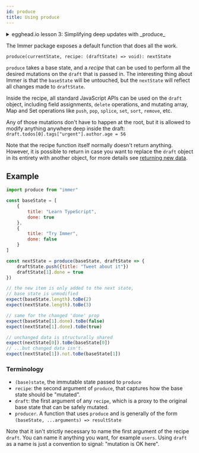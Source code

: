 ```yaml
---
id: produce
title: Using produce
---
```


<center>
	<div
		data-ea-publisher="immerjs"
		data-ea-type="image"
		className="horizontal bordered"
	></div>
</center> <details>
	<summary className="egghead-summary">
		egghead.io lesson 3: Simplifying deep updates with _produce_
	</summary>
	<br />
	<div>
		<iframe
			width="760"
			height="427"
			scrolling="no"
			src="https://egghead.io/lessons/javascript-simplify-deep-state-updates-using-immer-produce/embed"
		></iframe>
	</div>
	<a
		className="egghead-link"
		href="https://egghead.io/lessons/javascript-simplify-deep-state-updates-using-immer-produce"
	>
		Hosted on egghead.io
	</a>
</details>

The Immer package exposes a default function that does all the work.

`produce(currentState, recipe: (draftState) => void): nextState`

`produce` takes a base state, and a _recipe_ that can be used to perform all the desired mutations on the `draft` that is passed in. The interesting thing about Immer is that the `baseState` will be untouched, but the `nextState` will reflect all changes made to `draftState`.

Inside the recipe, all standard JavaScript APIs can be used on the `draft` object, including field assignments, `delete` operations, and mutating array, Map and Set operations like `push`, `pop`, `splice`, `set`, `sort`, `remove`, etc.

Any of those mutations don't have to happen at the root, but it is allowed to modify anything anywhere deep inside the draft: `draft.todos[0].tags["urgent"].author.age = 56`

Note that the recipe function itself normally doesn't return anything. However, it is possible to return in case you want to replace the `draft` object in its entirety with another object, for more details see [returning new data](./return.mdx).

## Example

```javascript
import produce from "immer"

const baseState = [
	{
		title: "Learn TypeScript",
		done: true
	},
	{
		title: "Try Immer",
		done: false
	}
]

const nextState = produce(baseState, draftState => {
	draftState.push({title: "Tweet about it"})
	draftState[1].done = true
})
```

```javascript
// the new item is only added to the next state,
// base state is unmodified
expect(baseState.length).toBe(2)
expect(nextState.length).toBe(3)

// same for the changed 'done' prop
expect(baseState[1].done).toBe(false)
expect(nextState[1].done).toBe(true)

// unchanged data is structurally shared
expect(nextState[0]).toBe(baseState[0])
// ...but changed data isn't.
expect(nextState[1]).not.toBe(baseState[1])
```

### Terminology

- `(base)state`, the immutable state passed to `produce`
- `recipe`: the second argument of `produce`, that captures how the base state should be "mutated".
- `draft`: the first argument of any `recipe`, which is a proxy to the original base state that can be safely mutated.
- `producer`. A function that uses `produce` and is generally of the form `(baseState, ...arguments) => resultState`

Note that it isn't strictly necessary to name the first argument of the recipe `draft`. You can name it anything you want, for example `users`. Using `draft` as a name is just a convention to signal: "mutation is OK here".
